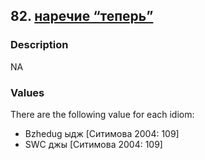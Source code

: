 ## 82. <a href =  'https://agricolamz.github.io/The_Circassian_Isoglosses_Database/82.html'>наречие "теперь"</a>
### Description

NA


### Values
There are the following value for each idiom:

* Bzhedug ыдж [Ситимова 2004: 109]
* SWC джы [Ситимова 2004: 109]

